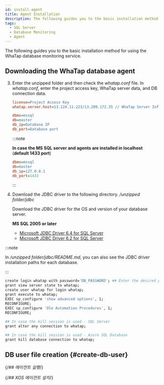 ```yaml
---
id: install-agent
title: Agent Installation
description: The following guides you to the basic installation method for using the WhaTap database monitoring service.
tags:
  - SQL Server
  - Database Monitoring
  - Agent
---
```



The following guides you to the basic installation method for using the WhaTap database monitoring service.


<Agentsignupguide />   

<Youtube ko='e_UpCgapfQY' en='MIo3HRIOt8M' ja='MIo3HRIOt8M' />


<Createprojectv2 />


<Accesskey />

## Downloading the WhaTap database agent


<Dbinstallagentsteps /> 

3. Enter the unzipped folder and then check the _whatap.conf_ file. In _whatap.conf_, enter the project access key, WhaTap server data, and DB connection data.

   ```ini title='whatap.conf'
   license=Project Access Key
   whatap.server.host=13.124.11.223/13.209.172.35 // WhaTap Server Info

   dbms=mssql
   db=master
   db_ip=Database IP
   db_port=Database port 
   ```

   :::note

   **In case the MS SQL server and agents are installed in localhost** (**default 1433 port**)

   ```ini title='whatap.conf'
   dbms=mssql
   db=master
   db_ip=127.0.0.1
   db_port=1433
   ```

   :::

4. Download the JDBC driver to the following directory. _/unzipped folder/jdbc_

   Download the JDBC driver for the OS and version of your database server.

   **MS SQL 2005 or later**

   - [Microsoft JDBC Driver 6.4 for SQL Server](https://www.microsoft.com/en-us/download/details.aspx?id=56615)
   - [Microsoft JDBC Driver 6.2 for SQL Server](https://www.microsoft.com/en-us/download/details.aspx?id=55539)

:::note

In _/unzipped folder/jdbc/README.md_, you can also see the JDBC driver installation paths for each database.

:::


<Dbcreatemonitoringaccount />

```bash showLineNumbers
create login whatap with password='DB_PASSWORD'; ## Enter the desired password.
grant view server state to whatap;
create user whatap for login whatap;
grant execute to whatap;
EXEC sp_configure 'show advanced options', 1;
RECONFIGURE;
EXEC sp_configure 'Ole Automation Procedures', 1;
RECONFIGURE;
 
## In case the kill session is used - SQL Server
grant alter any connection to whatap;

## In case the kill session is used - Azure SQL Database
grant kill database connection to whatap;
```

## DB user file creation {#create-db-user}


<Dbcreatedbuserfile /> 

{/*## 에이전트 실행*/}


<Dbrunagent /> 

{/*## XOS 에이전트 설치*/}


<Dbinstallxosagent /> 
